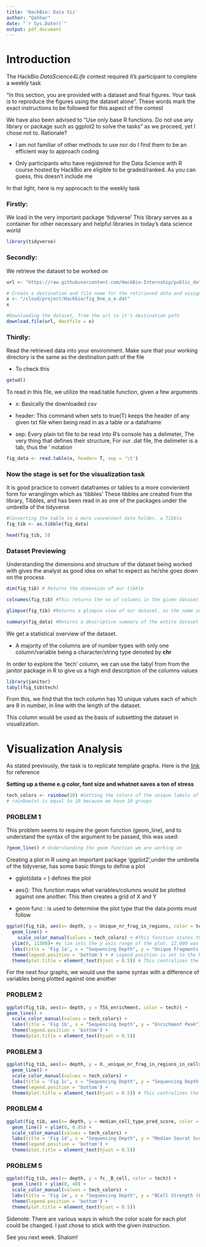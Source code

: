 ```yaml
---
title: 'HackBio: Data Viz'
author: "Qahhar"
date: "`r Sys.Date()`"
output: pdf_document
---
```


# Introduction

The HackBio _DataScience4Life_ contest required it's participant to complete a weekly task

"In this section, you are provided with a dataset and final figures. Your task is to reproduce the figures using the dataset alone". These words mark the exact instructions to be followed for this aspect of the contest

We have also been advised to "Use only base R functions. Do not use any library or package such as ggplot2 to solve the tasks" as we proceed, yet I chose not to. Rationale?

* I am not familiar of other methods to use nor do I find them to be an efficient way to approach coding

* Only participants who have registered for the Data Science with R course hosted by HackBio are eligible to be graded/ranked. As you can guess, this doesn't include me

In that light, here is my approcach to the weekly task

### Firstly:
We load in the very important package 'tidyverse'
This library serves as a container for other necessary and helpful libraries in today's data science world

```r
library(tidyverse)
```

### Secondly:
We retrieve the dataset to be worked on

```r
url <- "https://raw.githubusercontent.com/HackBio-Internship/public_datasets/main/R/datasets/Contests/Viz/datasets/fig_One_a_e.dat"

# Create a destination and file name for the retirieved data and assign it to a variable x
x <- "/cloud/project/Hackbio/fig_One_a_e.dat"
x

#Downloading the dataset, from the url to it's destination path 
download.file(url, destfile = x)
```

### Thirdly:

Read the retrieved data into your environment. Make sure that your working directory is the same as the destination path of the file

- To check this
```r
getwd()
```

To read in this file, we utilize the read.table function, given a few arguments

 - x: Basically the downloaded csv
 
 - header: This command when sets to true(T) keeps the header of any given txt file when being read in as a table or a dataframe
 
 - sep: Every plain txt file to be read into R's console has a delimeter, The very thing that defines their structure, For our .dat file, the delimeter is a tab, thus the '\t' notation
 
```r
fig_data <- read.table(x, header= T, sep = '\t')
```

### Now the stage is set for the visualization task

It is good practice to convert dataframes or tables to a more convienient form for wranglingm which as 'tibbles'
These tibbles are created from the library, Tibbles, and has been read in as one of the packages under the umbrella of the tidyverse

```r
#Converting the table to a more convenient data holder, a Tibble
fig_tib <- as.tibble(fig_data)

head(fig_tib, 5)
```

### Dataset Previewing
Understanding the dimensions and structure of the dataset being worked with gives the analyst as good idea on what to expect as he/she goes down on the process

```r
dim(fig_tib) # Returns the dimension of our tibble
```

```r
colnames(fig_tib) #This returns the no of columns in the given dataset
```
```r
glimpse(fig_tib) #Returns a glimpse view of our dataset, as the name suggests
```
```r
summary(fig_data) #Returns a descriptive summary of the entire dataset
```

We get a statistical overview of the dataset. 

- A majority of the  columns are of number types with only one column/variable being a character/string type denoted by **chr**

In order to explore the 'tech' column, we can use the tabyl from from the janitor package in R to give us a high end description of the columns values
```r
library(janitor)
tabyl(fig_tib$tech)
```
From this, we find that the tech column has 10 unique values each of which are 8 in number, in line with the length of the dataset.

This column would be used as the basis of subsetting the dataset in visualization.

# Visualization Analysis

As stated previously, the task is to replicate template graphs.
Here is the [link](https://github.com/HackBio-Internship/public_datasets/blob/main/R/datasets/Contests/Viz/figure1a-1f.pdf) for reference

**Setting up a theme e.g color, font size and whatnot saves a ton of stress**
```r
tech_colors <- rainbow(10) #Setting the colors of the unique labels of each group that are subjecting to the plot arguments
# rainbow(n) is equal to 10 because we have 10 groups
```

### PROBLEM 1
This problem seems to require the geom function (geom_line), and to understand the syntax of the argument to be passed, this was used:
```r
?geom_line() # Understanding the geom function we are working on
```
Creating a plot in R using an important package 'ggplot2',under the umbrella of the tidyverse, has some basic things to define a plot

- gglot(data = ) defines the plot

- aes(): This function maps what variables/columns would be plotted against one another. This then creates a grid of X and Y

- geom func : is used to determine the plot type that the data points must follow

```r
ggplot(fig_tib, aes(x= depth, y = Unique_nr_frag_in_regions, color = tech)) +
  geom_line() +
    scale_color_manual(values = tech_colors) + #This function states that for each line, they would be representative of the tech_colors vector/list, assigned above
  ylim(0, 11500)+ #y lim sets the y axis range of the plot. 12,000 was the desired peak
  labs(title = 'Fig 1a', x = "Sequencing Depth", y = "Unique Fragments in Peaks") + #the labs function aids in labeling key aspects of any given plot
  theme(legend.position = 'bottom') + # Legend position is set to the bottom
  theme(plot.title = element_text(hjust = 0.5)) # This centralizes the plot title
```

For the next four graphs, we would use the same syntax with a difference of variables being plotted against one another

### PROBLEM 2
```r
ggplot(fig_tib, aes(x= depth, y = TSS_enrichment, color = tech)) +
geom_line() + 
  scale_color_manual(values = tech_colors) + 
  labs(title = 'Fig 1b', x = "Sequencing Depth", y = "Enrichment Peak") +
  theme(legend.position = 'bottom') +
  theme(plot.title = element_text(hjust = 0.5))
```

### PROBLEM 3

```r
ggplot(fig_tib, aes(x= depth, y = X._unique_nr_frag_in_regions_in_cells, color = tech)) +
  geom_line() +
  scale_color_manual(values = tech_colors) +
  labs(title = 'Fig 1c', x = "Sequencing Depth", y = "Sequencing Depth Efficiency") +
  theme(legend.position = 'bottom') +
  theme(plot.title = element_text(hjust = 0.5)) # This centralizes the plot title
```

### PROBLEM 4
```r
ggplot(fig_tib, aes(x= depth, y = median_cell_type_pred_score, color = tech)) +
  geom_line() + ylim(0, 0.85) +
  scale_color_manual(values = tech_colors) +
  labs(title = 'Fig 1d', x = "Sequencing Depth", y = "Median Seurat Score") +
  theme(legend.position = 'bottom') +
  theme(plot.title = element_text(hjust = 0.5))
```

### PROBLEM 5
```r
ggplot(fig_tib, aes(x= depth, y = fc__B_cell, color = tech)) +
  geom_line() + ylim(0, 40) +
  scale_color_manual(values = tech_colors) + 
  labs(title = 'Fig 1e', x = "Sequencing Depth", y = "BCell Strength (FC)") +
  theme(legend.position = 'bottom') +
  theme(plot.title = element_text(hjust = 0.5))
```

Sidenote: There are various ways in which the color scale for each plot could be changed. I just chose to stick with the given instruction.

See you next week. Shalom!

